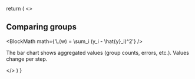   return (
    <>
      <h2>Comparing groups</h2>
      <BlockMath math={'L(w) = \\sum_i (y_i - \\hat{y}_i)^2'} />
      <p>
        The bar chart shows aggregated values (group counts, errors, etc.). Values change per step.
      </p>
    </>
  )
}
